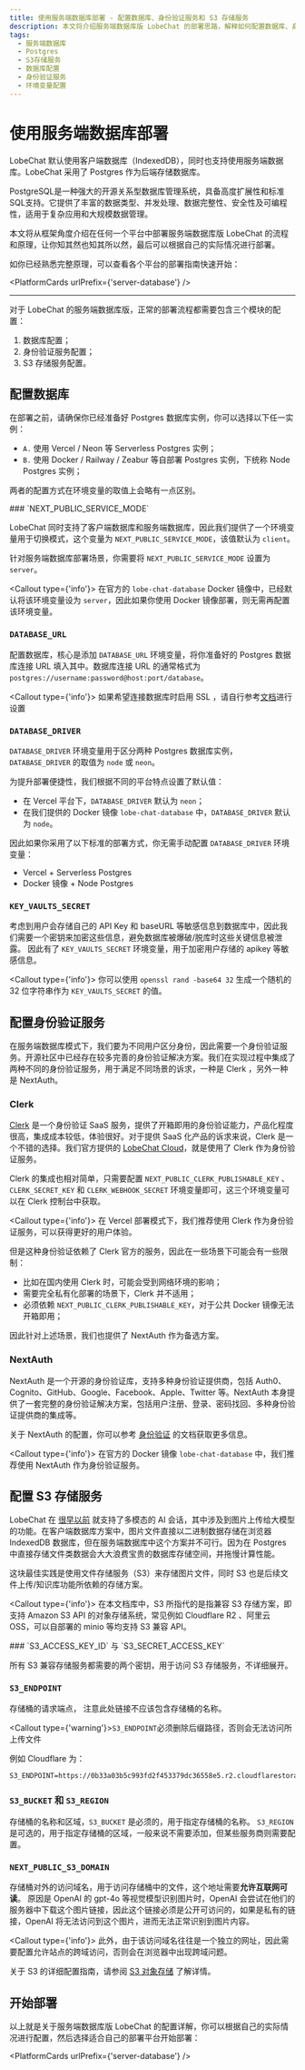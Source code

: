 ```yaml
---
title: 使用服务端数据库部署 - 配置数据库、身份验证服务和 S3 存储服务
description: 本文将介绍服务端数据库版 LobeChat 的部署思路，解释如何配置数据库、身份验证服务和 S3 存储服务。
tags:
  - 服务端数据库
  - Postgres
  - S3存储服务
  - 数据库配置
  - 身份验证服务
  - 环境变量配置
---
```


# 使用服务端数据库部署

LobeChat 默认使用客户端数据库（IndexedDB），同时也支持使用服务端数据库。LobeChat 采用了 Postgres 作为后端存储数据库。

<Callout>
PostgreSQL是一种强大的开源关系型数据库管理系统，具备高度扩展性和标准SQL支持。它提供了丰富的数据类型、并发处理、数据完整性、安全性及可编程性，适用于复杂应用和大规模数据管理。
</Callout>

本文将从框架角度介绍在任何一个平台中部署服务端数据库版 LobeChat 的流程和原理，让你知其然也知其所以然，最后可以根据自己的实际情况进行部署。

如你已经熟悉完整原理，可以查看各个平台的部署指南快速开始：

<PlatformCards urlPrefix={'server-database'} />

---

对于 LobeChat 的服务端数据库版，正常的部署流程都需要包含三个模块的配置：

1. 数据库配置；
2. 身份验证服务配置；
3. S3 存储服务配置。

## 配置数据库

在部署之前，请确保你已经准备好 Postgres 数据库实例，你可以选择以下任一实例：

- `A.` 使用 Vercel / Neon 等 Serverless Postgres 实例；
- `B.` 使用 Docker / Railway / Zeabur 等自部署 Postgres 实例，下统称 Node Postgres 实例；

两者的配置方式在环境变量的取值上会略有一点区别。

<Steps>
### `NEXT_PUBLIC_SERVICE_MODE`

LobeChat 同时支持了客户端数据库和服务端数据库，因此我们提供了一个环境变量用于切换模式，这个变量为 `NEXT_PUBLIC_SERVICE_MODE`，该值默认为 `client`。

针对服务端数据库部署场景，你需要将 `NEXT_PUBLIC_SERVICE_MODE` 设置为 `server`。

<Callout type={'info'}>
  在官方的 `lobe-chat-database` Docker 镜像中，已经默认将该环境变量设为 `server`，因此如果你使用 Docker
  镜像部署，则无需再配置该环境变量。
</Callout>

### `DATABASE_URL`

配置数据库，核心是添加 `DATABASE_URL` 环境变量，将你准备好的 Postgres 数据库连接 URL 填入其中。数据库连接 URL 的通常格式为 `postgres://username:password@host:port/database`。

<Callout type={'info'}>
  如果希望连接数据库时启用 SSL
  ，请自行参考[文档](https://stackoverflow.com/questions/14021998/using-psql-to-connect-to-postgresql-in-ssl-mode)进行设置
</Callout>

### `DATABASE_DRIVER`

`DATABASE_DRIVER` 环境变量用于区分两种 Postgres 数据库实例，`DATABASE_DRIVER` 的取值为 `node` 或 `neon`。

为提升部署便捷性，我们根据不同的平台特点设置了默认值：

- 在 Vercel 平台下，`DATABASE_DRIVER` 默认为 `neon`；
- 在我们提供的 Docker 镜像 `lobe-chat-database` 中，`DATABASE_DRIVER` 默认为 `node`。

因此如果你采用了以下标准的部署方式，你无需手动配置 `DATABASE_DRIVER` 环境变量：

- Vercel + Serverless Postgres
- Docker 镜像 + Node Postgres

### `KEY_VAULTS_SECRET`

考虑到用户会存储自己的 API Key 和 baseURL 等敏感信息到数据库中，因此我们需要一个密钥来加密这些信息，避免数据库被爆破/脱库时这些关键信息被泄露。 因此有了 `KEY_VAULTS_SECRET` 环境变量，用于加密用户存储的 apikey 等敏感信息。

<Callout type={'info'}>
  你可以使用 `openssl rand -base64 32` 生成一个随机的 32 位字符串作为 `KEY_VAULTS_SECRET` 的值。
</Callout>

</Steps>

## 配置身份验证服务

在服务端数据库模式下，我们要为不同用户区分身份，因此需要一个身份验证服务。开源社区中已经存在较多完善的身份验证解决方案。我们在实现过程中集成了两种不同的身份验证服务，用于满足不同场景的诉求，一种是 Clerk ，另外一种是 NextAuth。

### Clerk

[Clerk](https://clerk.com?utm_source=lobehub&utm_medium=docs) 是一个身份验证 SaaS 服务，提供了开箱即用的身份验证能力，产品化程度很高，集成成本较低，体验很好。对于提供 SaaS 化产品的诉求来说，Clerk 是一个不错的选择。我们官方提供的 [LobeChat Cloud](https://lobechat.com)，就是使用了 Clerk 作为身份验证服务。

Clerk 的集成也相对简单，只需要配置 `NEXT_PUBLIC_CLERK_PUBLISHABLE_KEY` 、 `CLERK_SECRET_KEY` 和 `CLERK_WEBHOOK_SECRET` 环境变量即可，这三个环境变量可以在 Clerk 控制台中获取。

<Callout type={'info'}>
  在 Vercel 部署模式下，我们推荐使用 Clerk 作为身份验证服务，可以获得更好的用户体验。
</Callout>

但是这种身份验证依赖了 Clerk 官方的服务，因此在一些场景下可能会有一些限制：

- 比如在国内使用 Clerk 时，可能会受到网络环境的影响；
- 需要完全私有化部署的场景下，Clerk 并不适用；
- 必须依赖 `NEXT_PUBLIC_CLERK_PUBLISHABLE_KEY`，对于公共 Docker 镜像无法开箱即用；

因此针对上述场景，我们也提供了 NextAuth 作为备选方案。


### NextAuth

NextAuth 是一个开源的身份验证库，支持多种身份验证提供商，包括 Auth0、Cognito、GitHub、Google、Facebook、Apple、Twitter 等。NextAuth 本身提供了一套完整的身份验证解决方案，包括用户注册、登录、密码找回、多种身份验证提供商的集成等。

关于 NextAuth 的配置，你可以参考 [身份验证](/zh/docs/self-hosting/advanced/authentication) 的文档获取更多信息。

<Callout type={'info'}>
  在官方的 Docker 镜像 `lobe-chat-database` 中，我们推荐使用 NextAuth 作为身份验证服务。
</Callout>

## 配置 S3 存储服务

LobeChat 在 [很早以前](https://x.com/lobehub/status/1724289575672291782) 就支持了多模态的 AI 会话，其中涉及到图片上传给大模型的功能。在客户端数据库方案中，图片文件直接以二进制数据存储在浏览器 IndexedDB 数据库，但在服务端数据库中这个方案并不可行。因为在 Postgres 中直接存储文件类数据会大大浪费宝贵的数据库存储空间，并拖慢计算性能。

这块最佳实践是使用文件存储服务（S3）来存储图片文件，同时 S3 也是后续文件上传/知识库功能所依赖的存储方案。

<Callout type={'info'}>
  在本文档库中，S3 所指代的是指兼容 S3 存储方案，即支持 Amazon S3 API 的对象存储系统，常见例如
  Cloudflare R2 、阿里云 OSS，可以自部署的 minio 等均支持 S3 兼容 API。
</Callout>

<Steps>
### `S3_ACCESS_KEY_ID` 与 `S3_SECRET_ACCESS_KEY`

所有 S3 兼容存储服务都需要的两个密钥，用于访问 S3 存储服务，不详细展开。

### `S3_ENDPOINT`

存储桶的请求端点， 注意此处链接不应该包含存储桶的名称。

<Callout type={'warning'}>`S3_ENDPOINT`必须删除后缀路径，否则会无法访问所上传文件</Callout>

例如 Cloudflare 为：

```shell
S3_ENDPOINT=https://0b33a03b5c993fd2f453379dc36558e5.r2.cloudflarestorage.com
```

### `S3_BUCKET` 和 `S3_REGION`

存储桶的名称和区域，`S3_BUCKET` 是必须的，用于指定存储桶的名称。 `S3_REGION` 是可选的，用于指定存储桶的区域，一般来说不需要添加，但某些服务商则需要配置。

### `NEXT_PUBLIC_S3_DOMAIN`

存储桶对外的访问域名，用于访问存储桶中的文件，这个地址需要**允许互联网可读**。 原因是 OpenAI 的 gpt-4o 等视觉模型识别图片时，OpenAI 会尝试在他们的服务器中下载这个图片链接，因此这个链接必须是公开可访问的，如果是私有的链接，OpenAI 将无法访问到这个图片，进而无法正常识别到图片内容。

<Callout type={'info'}>
  此外，由于该访问域名往往是一个独立的网址，因此需要配置允许站点的跨域访问，否则会在浏览器中出现跨域问题。
</Callout>

</Steps>

关于 S3 的详细配置指南，请参阅 [S3 对象存储](/zh/docs/self-hosting/advanced/s3) 了解详情。

## 开始部署

以上就是关于服务端数据库版 LobeChat 的配置详解，你可以根据自己的实际情况进行配置，然后选择适合自己的部署平台开始部署：

<PlatformCards urlPrefix={'server-database'} />
